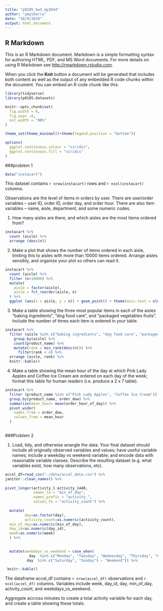 ```yaml
---
title: "p8105_hw3_my2644"
author: "ymysherry"
date: "10/9/2020"
output: html_document
---
```





## R Markdown

This is an R Markdown document. Markdown is a simple formatting syntax for authoring HTML, PDF, and MS Word documents. For more details on using R Markdown see <http://rmarkdown.rstudio.com>.

When you click the **Knit** button a document will be generated that includes both content as well as the output of any embedded R code chunks within the document. You can embed an R code chunk like this:


```r

library(tidyverse)
library(p8105.datasets)

knitr::opts_chunk$set(
  fig.width = 6,
  fig.asp= .6,
  out.width = "90%"
)

theme_set(theme_minimal()+theme(legend.position = "bottom"))

options(
  ggplot.continuous.colour = "viridis",
  ggplot.continuous.fill = "viridis"
)


```
###problem 1
```r
data("instacart")
```
This dataset contains `r nrow(instacart)` rows and `r ncol(instacart)` columns.

Observations are the level of items in orders by user. There are user/order variables -- user ID, order ID, order day, and order hour. There are also item variables -- name, aisle, department, and some numeric codes.

1. How many aisles are there, and which aisles are the most items ordered from?

```r
instacart %>% 
  count (aisle) %>% 
  arrange (desc(n)) 
```
2. Make a plot that shows the number of items ordered in each aisle, limiting this to aisles with more than 10000 items ordered. Arrange aisles sensibly, and organize your plot so others can read it.
```r
instacart %>% 
  count (aisle) %>% 
  filter (n>10000) %>% 
  mutate(
    aisle = factor(aisle),
    aisle = fct_reorder(aisle, n)
  ) %>% 
  ggplot (aes(x = aisle, y = n)) + geom_point() + theme(axis.text = element_text(angle = 90, vjust = 0.5, hjust = 1))
```

3. Make a table showing the three most popular items in each of the aisles “baking ingredients”, “dog food care”, and “packaged vegetables fruits”. Include the number of times each item is ordered in your table.

```r
instacart %>% 
  filter (aisle %in% c("baking ingredients", "dog food care", "packaged vegetables fruits")) %>% 
    group_by(aisle) %>% 
    count(product_name) %>% 
    mutate(rank = min_rank(desc(n))) %>% 
      filter(rank < 4) %>% 
  arrange (aisle, rank) %>% 
  knitr::kable()
```


4. Make a table showing the mean hour of the day at which Pink Lady Apples and Coffee Ice Cream are ordered on each day of the week; format this table for human readers (i.e. produce a 2 x 7 table).

```r
instacart %>% 
  filter (product_name %in% c("Pink Lady Apples", "Coffee Ice Cream")) %>% 
  group_by(product_name, order_dow) %>% 
  summarize(mean_hour= mean(order_hour_of_day)) %>% 
  pivot_wider(
    names_from = order_dow,
    values_from = mean_hour
  )
  
```
###Problem 2

1. Load, tidy, and otherwise wrangle the data. Your final dataset should include all originally observed variables and values; have useful variable names; include a weekday vs weekend variable; and encode data with reasonable variable classes. Describe the resulting dataset (e.g. what variables exist, how many observations, etc).

```r
accel_df=read_csv("./data/accel_data.csv") %>% 
janitor::clean_names() %>%
 
pivot_longer(activity_1:activity_1440,
             names_to = "min_of_day",
             names_prefix = "activity_",
             values_to = "activity_count") %>% 
  
  mutate(
         day=as.factor(day),
         activity_count=as.numeric(activity_count),
  min_of_day=as.numeric(min_of_day),
  day_id=as.numeric(day_id),
  week=as.numeric(week)
  ) %>% 
  
  
  mutate(weekdays_vs_weekend = case_when(
           day  %in% c("Monday", "Tuesday", "Wednesday", "Thursday", "Friday") ~ "Weekdays",
          day  %in% c("Saturday", "Sunday") ~ "Weekend")) %>% 

 knitr::kable()
```
The dataframe accel_df contains `r nrow(accel_df)` observations and `r ncol(accel_df)` columns. Variables include week, day_id, day, min_of_day, activity_count, and weekdays_vs_weekend.

Aggregate accross minutes to create a total activity variable for each day, and create a table showing these totals.



